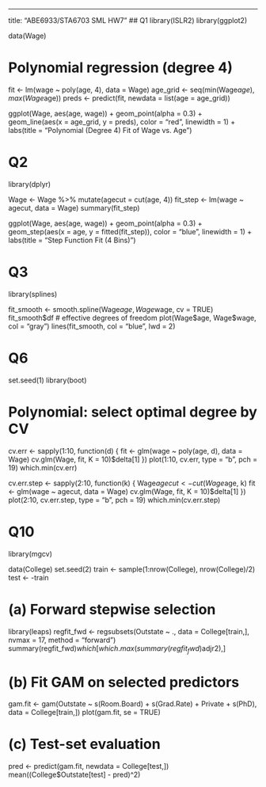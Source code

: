 ---
title: "ABE6933/STA6703 SML HW7"
## Q1
library(ISLR2)
library(ggplot2)

data(Wage)

# Polynomial regression (degree 4)
fit <- lm(wage ~ poly(age, 4), data = Wage)
age_grid <- seq(min(Wage$age), max(Wage$age))
preds <- predict(fit, newdata = list(age = age_grid))

ggplot(Wage, aes(age, wage)) +
  geom_point(alpha = 0.3) +
  geom_line(aes(x = age_grid, y = preds), color = "red", linewidth = 1) +
  labs(title = "Polynomial (Degree 4) Fit of Wage vs. Age")


# Q2
library(dplyr)

Wage <- Wage %>% mutate(agecut = cut(age, 4))
fit_step <- lm(wage ~ agecut, data = Wage)
summary(fit_step)

ggplot(Wage, aes(age, wage)) +
  geom_point(alpha = 0.3) +
  geom_step(aes(x = age, y = fitted(fit_step)), color = "blue", linewidth = 1) +
  labs(title = "Step Function Fit (4 Bins)")

# Q3
library(splines)

fit_smooth <- smooth.spline(Wage$age, Wage$wage, cv = TRUE)
fit_smooth$df  # effective degrees of freedom
plot(Wage$age, Wage$wage, col = "gray")
lines(fit_smooth, col = "blue", lwd = 2)

# Q6
set.seed(1)
library(boot)

# Polynomial: select optimal degree by CV
cv.err <- sapply(1:10, function(d) {
  fit <- glm(wage ~ poly(age, d), data = Wage)
  cv.glm(Wage, fit, K = 10)$delta[1]
})
plot(1:10, cv.err, type = "b", pch = 19)
which.min(cv.err)

cv.err.step <- sapply(2:10, function(k) {
  Wage$agecut <- cut(Wage$age, k)
  fit <- glm(wage ~ agecut, data = Wage)
  cv.glm(Wage, fit, K = 10)$delta[1]
})
plot(2:10, cv.err.step, type = "b", pch = 19)
which.min(cv.err.step)

# Q10
library(mgcv)

data(College)
set.seed(2)
train <- sample(1:nrow(College), nrow(College)/2)
test <- -train

# (a) Forward stepwise selection
library(leaps)
regfit_fwd <- regsubsets(Outstate ~ ., data = College[train,], nvmax = 17, method = "forward")
summary(regfit_fwd)$which[which.max(summary(regfit_fwd)$adjr2),]

# (b) Fit GAM on selected predictors
gam.fit <- gam(Outstate ~ s(Room.Board) + s(Grad.Rate) + Private + s(PhD),
               data = College[train,])
plot(gam.fit, se = TRUE)

# (c) Test-set evaluation
pred <- predict(gam.fit, newdata = College[test,])
mean((College$Outstate[test] - pred)^2)
